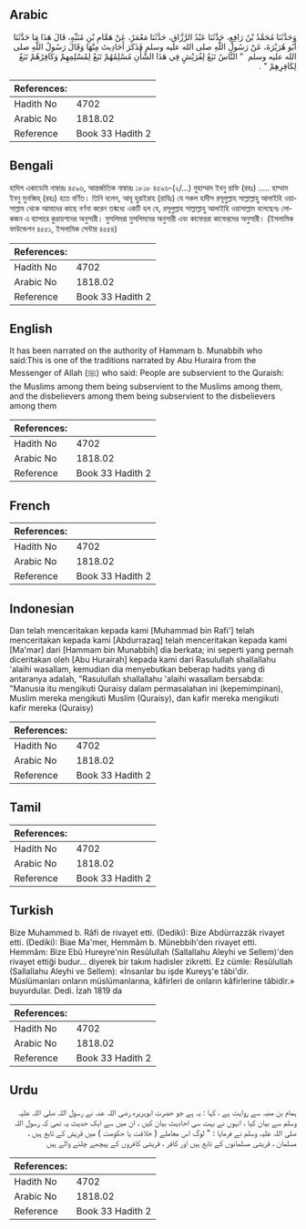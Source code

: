 ## Arabic


<div dir="rtl" lang="ar" style={{fontSize:'larger',backgroundColor:'#f8f9fa',padding:20}}>
وَحَدَّثَنَا مُحَمَّدُ بْنُ رَافِعٍ، حَدَّثَنَا عَبْدُ الرَّزَّاقِ، حَدَّثَنَا مَعْمَرٌ، عَنْ هَمَّامِ بْنِ مُنَبِّهٍ، قَالَ هَذَا مَا حَدَّثَنَا أَبُو هُرَيْرَةَ، عَنْ رَسُولِ اللَّهِ صلى الله عليه وسلم فَذَكَرَ أَحَادِيثَ مِنْهَا وَقَالَ رَسُولُ اللَّهِ صلى الله عليه وسلم ‏ "‏ النَّاسُ تَبَعٌ لِقُرَيْشٍ فِي هَذَا الشَّأْنِ مُسْلِمُهُمْ تَبَعٌ لِمُسْلِمِهِمْ وَكَافِرُهُمْ تَبَعٌ لِكَافِرِهِمْ ‏"‏ ‏.‏
</div>
<div style={{backgroundColor:'#f8f9fa',padding:20, marginBottom: 10}}><table> <thead> <tr> <th>References:</th> <th></th> </tr> </thead> <tbody><tr><td>Hadith No</td><td>4702</td></tr><tr><td>Arabic No</td><td>1818.02</td></tr><tr><td>Reference</td><td>Book 33 Hadith 2</td></tr></tbody></table></div>

## Bengali


<div dir="ltr" lang="bn" style={{fontSize:'larger',backgroundColor:'#f8f9fa',padding:20}}>
হাদিস একাডেমি নাম্বারঃ ৪৫৯৬, আন্তর্জাতিক নাম্বারঃ ১৮১৮ ৪৫৯৬-(২/...) মুহাম্মাদ ইবনু রাফি (রহঃ) ..... হাম্মাম ইবনু মুনব্বিহ্ (রহঃ) হতে বর্ণিত। তিনি বলেন, আবূ হুরাইরাহ (রাযিঃ) যে সকল হাদীস রসূলুল্লাহ সাল্লাল্লাহু আলাইহি ওয়াসাল্লাম থেকে আমাদের কাছে বর্ণনা করেন তন্মধ্যে একটি হল যে, রসূলুল্লাহ সাল্লাল্লাহু আলাইহি ওয়াসাল্লাম বলেছেনঃ লোকজন এ ব্যাপারে কুরায়শদের অনুসারী। মুসলিমরা মুসলিমদের অনুসারী এবং কাফেররা কাফেরদের অনুসারী। (ইসলামিক ফাউন্ডেশন ৪৫৫১, ইসলামিক সেন্টার ৪৫৫৪)
</div>
<div style={{backgroundColor:'#f8f9fa',padding:20, marginBottom: 10}}><table> <thead> <tr> <th>References:</th> <th></th> </tr> </thead> <tbody><tr><td>Hadith No</td><td>4702</td></tr><tr><td>Arabic No</td><td>1818.02</td></tr><tr><td>Reference</td><td>Book 33 Hadith 2</td></tr></tbody></table></div>

## English


<div dir="ltr" lang="en" style={{fontSize:'larger',backgroundColor:'#f8f9fa',padding:20}}>
It has been narrated on the authority of Hammam b. Munabbih who said:This is one of the traditions narrated by Abu Huraira from the Messenger of Allah (ﷺ) who said: People are subservient to the Quraish: the Muslims among them being subservient to the Muslims among them, and the disbelievers among them being subservient to the disbelievers among them
</div>
<div style={{backgroundColor:'#f8f9fa',padding:20, marginBottom: 10}}><table> <thead> <tr> <th>References:</th> <th></th> </tr> </thead> <tbody><tr><td>Hadith No</td><td>4702</td></tr><tr><td>Arabic No</td><td>1818.02</td></tr><tr><td>Reference</td><td>Book 33 Hadith 2</td></tr></tbody></table></div>

## French


<div dir="ltr" lang="fr" style={{fontSize:'larger',backgroundColor:'#f8f9fa',padding:20}}>

</div>
<div style={{backgroundColor:'#f8f9fa',padding:20, marginBottom: 10}}><table> <thead> <tr> <th>References:</th> <th></th> </tr> </thead> <tbody><tr><td>Hadith No</td><td>4702</td></tr><tr><td>Arabic No</td><td>1818.02</td></tr><tr><td>Reference</td><td>Book 33 Hadith 2</td></tr></tbody></table></div>

## Indonesian


<div dir="ltr" lang="id" style={{fontSize:'larger',backgroundColor:'#f8f9fa',padding:20}}>
Dan telah menceritakan kepada kami [Muhammad bin Rafi'] telah menceritakan kepada kami [Abdurrazaq] telah menceritakan kepada kami [Ma'mar] dari [Hammam bin Munabbih] dia berkata; ini seperti yang pernah diceritakan oleh [Abu Hurairah] kepada kami dari Rasulullah shallallahu 'alaihi wasallam, kemudian dia menyebutkan beberap hadits yang di antaranya adalah, "Rasulullah shallallahu 'alaihi wasallam bersabda: "Manusia itu mengikuti Quraisy dalam permasalahan ini (kepemimpinan), Muslim mereka mengikuti Muslim (Quraisy), dan kafir mereka mengikuti kafir mereka (Quraisy)
</div>
<div style={{backgroundColor:'#f8f9fa',padding:20, marginBottom: 10}}><table> <thead> <tr> <th>References:</th> <th></th> </tr> </thead> <tbody><tr><td>Hadith No</td><td>4702</td></tr><tr><td>Arabic No</td><td>1818.02</td></tr><tr><td>Reference</td><td>Book 33 Hadith 2</td></tr></tbody></table></div>

## Tamil


<div dir="ltr" lang="ta" style={{fontSize:'larger',backgroundColor:'#f8f9fa',padding:20}}>

</div>
<div style={{backgroundColor:'#f8f9fa',padding:20, marginBottom: 10}}><table> <thead> <tr> <th>References:</th> <th></th> </tr> </thead> <tbody><tr><td>Hadith No</td><td>4702</td></tr><tr><td>Arabic No</td><td>1818.02</td></tr><tr><td>Reference</td><td>Book 33 Hadith 2</td></tr></tbody></table></div>

## Turkish


<div dir="ltr" lang="tr" style={{fontSize:'larger',backgroundColor:'#f8f9fa',padding:20}}>
Bize Muhammed b. Râfi de rivayet etti. (Dediki): Bize Abdürrazzâk rivayet etti. (Dediki): Biae Ma'mer, Hemmâm b. Münebbih'den rivayet etti. Hemmâm: Bize Ebû Hureyre'nin Resûlullah (Sallallahu Aleyhi ve Sellem)'den rivayet ettiği budur... diyerek bir takım hadisler zikretti. Ez cümle: Resûlullah (Sallallahu Aleyhi ve Sellem): «İnsanlar bu işde Kureyş'e tâbi'dir. Müslümanları onların müslümanlarına, kâfirleri de onların kâfirlerine tâbidir.» buyurdular. Dedi. İzah 1819 da
</div>
<div style={{backgroundColor:'#f8f9fa',padding:20, marginBottom: 10}}><table> <thead> <tr> <th>References:</th> <th></th> </tr> </thead> <tbody><tr><td>Hadith No</td><td>4702</td></tr><tr><td>Arabic No</td><td>1818.02</td></tr><tr><td>Reference</td><td>Book 33 Hadith 2</td></tr></tbody></table></div>

## Urdu


<div dir="rtl" lang="ur" style={{fontSize:'larger',backgroundColor:'#f8f9fa',padding:20}}>
ہمام بن منبہ سے روایت ہے ، کہا : یہ ہے جو حضرت ابوہریرہ رضی اللہ عنہ نے رسول اللہ صلی اللہ علیہ وسلم سے بیان کیا ، انہوں نے بہت سی احادیث بیان کیں ، ان میں سے ایک حدیث یہ تھی کہ رسول اللہ صلی اللہ علیہ وسلم نے فرمایا : " لوگ اس معاملے ( خلافت یا حکومت ) میں قریش کے تابع ہیں ، مسلمان ، قریشی مسلمانوں کے تابع ہیں اور کافر ، قریشی کافروں کے پیچھے چلنے والے ہیں
</div>
<div style={{backgroundColor:'#f8f9fa',padding:20, marginBottom: 10}}><table> <thead> <tr> <th>References:</th> <th></th> </tr> </thead> <tbody><tr><td>Hadith No</td><td>4702</td></tr><tr><td>Arabic No</td><td>1818.02</td></tr><tr><td>Reference</td><td>Book 33 Hadith 2</td></tr></tbody></table></div>